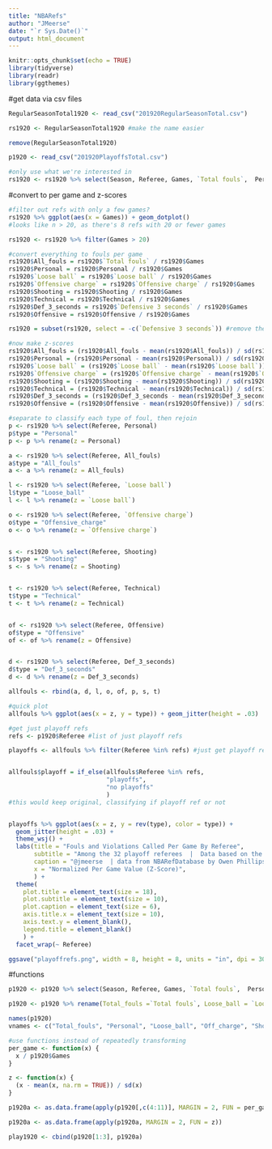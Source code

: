 ```yaml
---
title: "NBARefs"
author: "JMeerse"
date: "`r Sys.Date()`"
output: html_document
---
```


```r
knitr::opts_chunk$set(echo = TRUE)
library(tidyverse)
library(readr)
library(ggthemes)


```
#get data via csv files
```r
RegularSeasonTotal1920 <- read_csv("201920RegularSeasonTotal.csv")

rs1920 <- RegularSeasonTotal1920 #make the name easier

remove(RegularSeasonTotal1920)

p1920 <- read_csv("201920PlayoffsTotal.csv") 

#only use what we're interested in
rs1920 <- rs1920 %>% select(Season, Referee, Games, `Total fouls`,  Personal, `Loose ball`, `Offensive charge`, Shooting, Technical, `Defensive 3 seconds`, Offensive)

```

#convert to per game and z-scores
```r

#filter out refs with only a few games?
rs1920 %>% ggplot(aes(x = Games)) + geom_dotplot() 
#looks like n > 20, as there's 8 refs with 20 or fewer games

rs1920 <- rs1920 %>% filter(Games > 20)

#convert everything to fouls per game
rs1920$All_fouls = rs1920$`Total fouls` / rs1920$Games
rs1920$Personal = rs1920$Personal / rs1920$Games
rs1920$`Loose ball` = rs1920$`Loose ball` / rs1920$Games
rs1920$`Offensive charge` = rs1920$`Offensive charge` / rs1920$Games
rs1920$Shooting = rs1920$Shooting / rs1920$Games
rs1920$Technical = rs1920$Technical / rs1920$Games
rs1920$Def_3_seconds = rs1920$`Defensive 3 seconds` / rs1920$Games
rs1920$Offensive = rs1920$Offensive / rs1920$Games

rs1920 = subset(rs1920, select = -c(`Defensive 3 seconds`)) #remove the original def 3 sec b/c we renamed it

#now make z-scores
rs1920$All_fouls = (rs1920$All_fouls - mean(rs1920$All_fouls)) / sd(rs1920$All_fouls)
rs1920$Personal = (rs1920$Personal - mean(rs1920$Personal)) / sd(rs1920$Personal)
rs1920$`Loose ball` = (rs1920$`Loose ball` - mean(rs1920$`Loose ball`)) / sd(rs1920$`Loose ball`)
rs1920$`Offensive charge` = (rs1920$`Offensive charge` - mean(rs1920$`Offensive charge`)) / sd(rs1920$`Offensive charge`)
rs1920$Shooting = (rs1920$Shooting - mean(rs1920$Shooting)) / sd(rs1920$Shooting)
rs1920$Technical = (rs1920$Technical - mean(rs1920$Technical)) / sd(rs1920$Technical)
rs1920$Def_3_seconds = (rs1920$Def_3_seconds - mean(rs1920$Def_3_seconds)) / sd(rs1920$Def_3_seconds)
rs1920$Offensive = (rs1920$Offensive - mean(rs1920$Offensive)) / sd(rs1920$Offensive)

#separate to classify each type of foul, then rejoin
p <- rs1920 %>% select(Referee, Personal)
p$type = "Personal"
p <- p %>% rename(z = Personal)

a <- rs1920 %>% select(Referee, All_fouls)
a$type = "All_fouls"
a <- a %>% rename(z = All_fouls)

l <- rs1920 %>% select(Referee, `Loose ball`)
l$type = "Loose_ball"
l <- l %>% rename(z = `Loose ball`)

o <- rs1920 %>% select(Referee, `Offensive charge`)
o$type = "Offensive_charge"
o <- o %>% rename(z = `Offensive charge`)


s <- rs1920 %>% select(Referee, Shooting)
s$type = "Shooting"
s <- s %>% rename(z = Shooting)


t <- rs1920 %>% select(Referee, Technical)
t$type = "Technical"
t <- t %>% rename(z = Technical)


of <- rs1920 %>% select(Referee, Offensive)
of$type = "Offensive"
of <- of %>% rename(z = Offensive)


d <- rs1920 %>% select(Referee, Def_3_seconds)
d$type = "Def_3_seconds"
d <- d %>% rename(z = Def_3_seconds)

allfouls <- rbind(a, d, l, o, of, p, s, t)

#quick plot
allfouls %>% ggplot(aes(x = z, y = type)) + geom_jitter(height = .03)

#get just playoff refs
refs <- p1920$Referee #list of just playoff refs

playoffs <- allfouls %>% filter(Referee %in% refs) #just get playoff refs performance in the season


allfouls$playoff = if_else(allfouls$Referee %in% refs,
                           "playoffs", 
                           "no playoffs"
                           ) 
#this would keep original, classifying if playoff ref or not


playoffs %>% ggplot(aes(x = z, y = rev(type), color = type)) + 
  geom_jitter(height = .03) +
  theme_wsj() +
  labs(title = "Fouls and Violations Called Per Game By Referee",
       subtitle = "Among the 32 playoff referees  |  Data based on the 2019-20 regular season",
       caption = "@jmeerse  | data from NBARefDatabase by Owen Phillips",
       x = "Normalized Per Game Value (Z-Score)",
       ) + 
  theme(
    plot.title = element_text(size = 18),
    plot.subtitle = element_text(size = 10),
    plot.caption = element_text(size = 6),
    axis.title.x = element_text(size = 10),
    axis.text.y = element_blank(),
    legend.title = element_blank()
    ) +
  facet_wrap(~ Referee)

ggsave("playoffrefs.png", width = 8, height = 8, units = "in", dpi = 300)

```

#functions
```r
p1920 <- p1920 %>% select(Season, Referee, Games, `Total fouls`,  Personal, `Loose ball`, `Offensive charge`, Shooting, Technical, `Defensive 3 seconds`, Offensive)

p1920 <- p1920 %>% rename(Total_fouls =`Total fouls`, Loose_ball = `Loose ball`, Off_charge = `Offensive charge`, Def_3_seconds = `Defensive 3 seconds`)

names(p1920)
vnames <- c("Total_fouls", "Personal", "Loose_ball", "Off_charge", "Shooting", "Technical", "Def_3_seconds", "Offensive")

#use functions instead of repeatedly transforming
per_game <- function(x) {
  x / p1920$Games
}

z <- function(x) {
  (x - mean(x, na.rm = TRUE)) / sd(x) 
}

p1920a <- as.data.frame(apply(p1920[,c(4:11)], MARGIN = 2, FUN = per_game))

p1920a <- as.data.frame(apply(p1920a, MARGIN = 2, FUN = z))

play1920 <- cbind(p1920[1:3], p1920a)




```